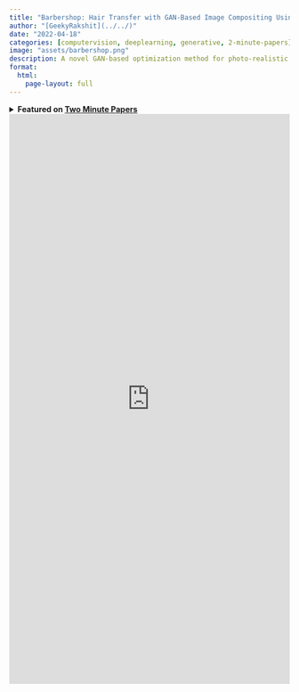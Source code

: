 ```yaml
---
title: "Barbershop: Hair Transfer with GAN-Based Image Compositing Using Segmentation Masks"
author: "[GeekyRakshit](../../)"
date: "2022-04-18"
categories: [computervision, deeplearning, generative, 2-minute-papers]
image: "assets/barbershop.png"
description: A novel GAN-based optimization method for photo-realistic hairstyle transfer.
format: 
  html:
    page-layout: full
---
```


<details>
    <summary>
        <strong>
            Featured on <a href="https://www.youtube.com/@TwoMinutePapers">Two Minute Papers</a>
        </strong>
    </summary>
    <br>
    <iframe width="560" height="315" src="https://www.youtube.com/embed/YNY_ZEuDncM?si=yCmERafJmazBNaYm" title="YouTube video player" frameborder="0" allow="accelerometer; autoplay; clipboard-write; encrypted-media; gyroscope; picture-in-picture; web-share" allowfullscreen></iframe>
</details>

<iframe src="https://wandb.ai/geekyrakshit/barbershop/reports/Barbershop-Hair-Transfer-with-GAN-Based-Image-Compositing-Using-Segmentation-Masks--VmlldzoxNzk0OTY3" style="border:none;height:1024px;width:100%"></iframe>